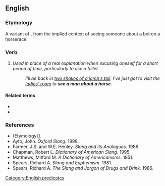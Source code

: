 ==English==

===Etymology===
A variant of {{term|see a man about a dog}}, from the implied context of seeing someone about a bet on a horserace.

===Verb===
{{head|en|verb|head=[[see]] a [[man]] about a [[horse]]}}

# {{lb|en|slang|idiomatic|euphemistic}} ''Used in place of a real explanation when excusing oneself for a short period of time, particularly to use a toilet.''
#: ''I'll be back in [[two shakes of a lamb's tail]]. I've just got to visit the [[ladies' room]] to '''see a man about a horse'''.''

====Related terms====
* {{l|en|see a man about a dog}}
* {{l|en|see a man}}

===References===
* (Etymology)[http://www.joe-ks.com/phrases/phrasesS.htm].
* Ayto, John. ''Oxford Slang.'' 1998.
* Farmer, J.S. and W.E. Henley. ''Slang and its Analogues.'' 1986.
* Chapman, Robert L. ''Dictionary of American Slang.'' 1995.
* Matthews, Mitford M. ''A Dictionary of Americanisms.'' 1951.
* Spears, Richard A. ''Slang and Euphemism.'' 1981.
* Spears, Richard A. ''The Slang and Jargon of Drugs and Drink.'' 1986.

[[Category:English predicates]]